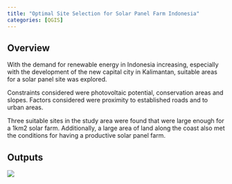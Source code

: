 ```yaml
---
title: "Optimal Site Selection for Solar Panel Farm Indonesia"
categories: [QGIS]
---
```


## Overview

With the demand for renewable energy in Indonesia increasing, especially with the development of the new capital city in Kalimantan, suitable areas for a solar panel site was explored.

Constraints considered were photovoltaic potential, conservation areas and slopes. Factors considered were proximity to established roads and to urban areas.

Three suitable sites in the study area were found that were large enough for a 1km2 solar farm. Additionally, a large area of land along the coast also met the conditions for having a productive solar panel farm.

## Outputs

![](solar-panel-image.png){fig-align="center"}
